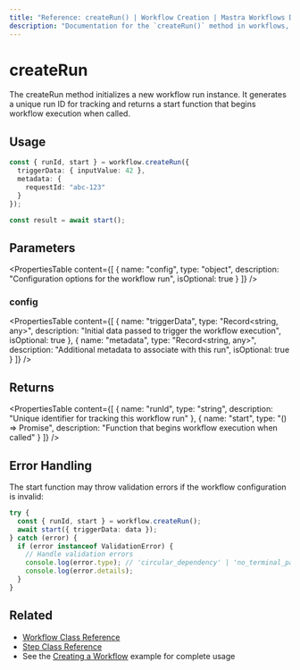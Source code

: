 ```yaml
---
title: "Reference: createRun() | Workflow Creation | Mastra Workflows Docs"
description: "Documentation for the `createRun()` method in workflows, which initializes a new workflow run instance."
---
```


# createRun

The createRun method initializes a new workflow run instance. It generates a unique run ID for tracking and returns a start function that begins workflow execution when called.

## Usage

```typescript
const { runId, start } = workflow.createRun({ 
  triggerData: { inputValue: 42 },
  metadata: {
    requestId: "abc-123" 
  }
});

const result = await start();
```

## Parameters

<PropertiesTable
  content={[
    {
      name: "config",
      type: "object",
      description: "Configuration options for the workflow run",
      isOptional: true
    }
  ]}
/>

### config

<PropertiesTable
  content={[
    {
      name: "triggerData",
      type: "Record<string, any>",
      description: "Initial data passed to trigger the workflow execution",
      isOptional: true
    },
    {
      name: "metadata", 
      type: "Record<string, any>",
      description: "Additional metadata to associate with this run",
      isOptional: true
    }
  ]}
/>

## Returns

<PropertiesTable
  content={[
    {
      name: "runId",
      type: "string",
      description: "Unique identifier for tracking this workflow run"
    },
    {
      name: "start",
      type: "() => Promise<WorkflowResult>",
      description: "Function that begins workflow execution when called"
    }
  ]}
/>

## Error Handling

The start function may throw validation errors if the workflow configuration is invalid:

```typescript
try {
  const { runId, start } = workflow.createRun();
  await start({ triggerData: data });
} catch (error) {
  if (error instanceof ValidationError) {
    // Handle validation errors
    console.log(error.type); // 'circular_dependency' | 'no_terminal_path' | 'unreachable_step'
    console.log(error.details); 
  }
}
```

## Related

- [Workflow Class Reference](./workflow.mdx)
- [Step Class Reference](./step-class.mdx)
- See the [Creating a Workflow](../../../examples/workflows/creating-a-workflow.mdx) example for complete usage
```
